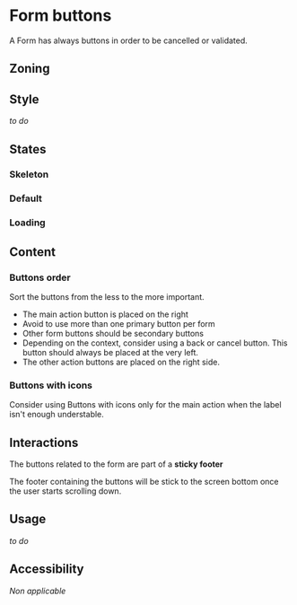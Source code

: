 
<Meta title="Components/Form/Form Buttons" />

<FigmaLink href="https://www.figma.com/file/FaYIWpJeP6LwjWr78L8eAr/?node-id=34%3A4932" />

# Form buttons

A Form has always buttons in order to be cancelled or validated.

## Zoning

<FigmaImage
	src="https://www.figma.com/file/qc8oUSyVJM67gSsbTShftt/%F0%9F%93%90-Zoning?node-id=545%3A0"
	alt="zoning image for form buttons"
/>

## Style

_to do_

## States

### Skeleton

<FigmaIframe
	light="https://www.figma.com/file/FaYIWpJeP6LwjWr78L8eAr/Forms?node-id=310%3A0"
	dark="https://www.figma.com/file/FaYIWpJeP6LwjWr78L8eAr/Forms?node-id=342%3A330"
/>

<Canvas>
	<Story story={FormButtonsStories.FormButtonsSkeleton} />
</Canvas>

### Default

<FigmaIframe
	light="https://www.figma.com/file/FaYIWpJeP6LwjWr78L8eAr/Forms?node-id=310%3A27"
	dark="https://www.figma.com/file/FaYIWpJeP6LwjWr78L8eAr/Forms?node-id=342%3A333"
/>

<Canvas>
	<Story story={FormButtonsStories.FormButtonsDefault} />
</Canvas>

### Loading

<FigmaIframe
	light="https://www.figma.com/file/FaYIWpJeP6LwjWr78L8eAr/Forms?node-id=310%3A1191"
	dark="https://www.figma.com/file/FaYIWpJeP6LwjWr78L8eAr/Forms?node-id=342%3A360"
/>

<Canvas>
	<Story story={FormButtonsStories.FormButtonsLoading} />
</Canvas>

## Content

### Buttons order

Sort the buttons from the less to the more important.

- The main action button is placed on the right
- Avoid to use more than one primary button per form
- Other form buttons should be secondary buttons
- Depending on the context, consider using a back or cancel button. This button should always be placed at the very left.
- The other action buttons are placed on the right side.

<FigmaIframe
	light="https://www.figma.com/file/FaYIWpJeP6LwjWr78L8eAr/Forms?node-id=57%3A81"
	dark="https://www.figma.com/file/FaYIWpJeP6LwjWr78L8eAr/Forms?node-id=342%3A215"
/>

<Canvas>
    <Story story={FormButtonsStories.FormButtonsOrder} />
</Canvas>

### Buttons with icons

Consider using Buttons with icons only for the main action when the label isn't enough understable.

## Interactions

The buttons related to the form are part of a **sticky footer**

The footer containing the buttons will be stick to the screen bottom once the user starts scrolling down.

## Usage

_to do_

## Accessibility

_Non applicable_
